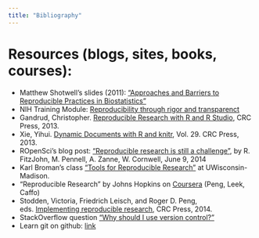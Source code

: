 ```yaml
---
title: "Bibliography"
---
```


# Resources (blogs, sites, books, courses):
- Matthew Shotwell's slides (2011): ["Approaches and Barriers to Reproducible Practices in Biostatistics"](https://rstudio-pubs-static.s3.amazonaws.com/177032_7be0bffdc2274d679c03b7228ac7b91f.html)
- NIH Training Module: [Reproducibility through rigor and transparenct](https://grants.nih.gov/reproducibility/module_1/presentation.html)
- Gandrud, Christopher. [Reproducible Research with R and R Studio](https://englianhu.files.wordpress.com/2016/01/reproducible-research-with-r-and-studio-2nd-edition.pdf), CRC Press, 2013.
- Xie, Yihui. [Dynamic Documents with R and knitr](http://static.latexstudio.net/wp-content/uploads/2014/03/DDR-Yihui-Xie-Chap1-3.pdf), Vol. 29. CRC Press, 2013.
- ROpenSci's blog post: ["Reproducible research is still a challenge"](https://ropensci.org/blog/2014/06/09/reproducibility/), by R. FitzJohn, M. Pennell, A. Zanne, W. Cornwell, June 9, 2014
- Karl Broman's class ["Tools for Reproducible Research"](http://kbroman.org/Tools4RR/) at UWisconsin-Madison. 
- "Reproducible Research" by Johns Hopkins on [Coursera](https://www.coursera.org/learn/reproducible-research) (Peng, Leek, Caffo) 
- Stodden, Victoria, Friedrich Leisch, and Roger D. Peng, eds. [Implementing reproducible research](https://www.jstatsoft.org/article/view/v061b02/v61b02.pdf), CRC Press, 2014.
- StackOverflow question ["Why should I use version control?"](https://stackoverflow.com/questions/1408450/why-should-i-use-version-control#:~:text=Version%20control%20gives%20you%20the,using%20tools.)
- Learn git on github: [link](https://try.github.io/levels/1/challenges/1)
